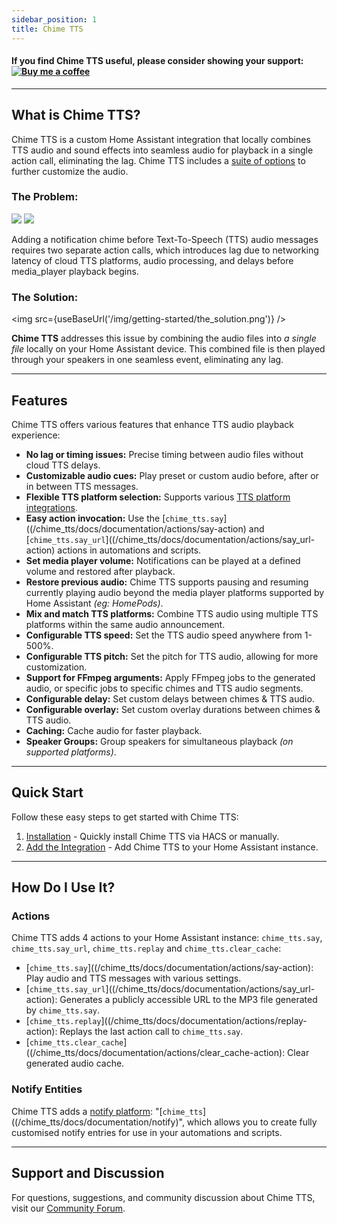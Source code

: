 ```yaml
---
sidebar_position: 1
title: Chime TTS
---
```



#### If you find Chime TTS useful, please consider showing your support: <a href="https://www.buymeacoffee.com/nimroddolev" target="_blank"><img src="https://cdn.buymeacoffee.com/buttons/v2/default-yellow.png" alt="Buy me a coffee" id="buyMeACoffee" /></a>
---

## What is Chime TTS?

Chime TTS is a custom Home Assistant integration that locally combines TTS audio and sound effects into seamless audio for playback in a single action call, eliminating the lag. Chime TTS includes a [suite of options](#features) to further customize the audio.

### The Problem:

<div id='problemDiv'>
    <img src={useBaseUrl('/img/getting-started/the_problem.png')} />
    <img src={useBaseUrl('/img/animations/travolta.gif')} class='travolta' />
</div>

Adding a notification chime before Text-To-Speech (TTS) audio messages requires two separate action calls, which introduces lag due to networking latency of cloud TTS platforms, audio processing, and delays before media_player playback begins.

### The Solution:

<img src={useBaseUrl('/img/getting-started/the_solution.png')} />

**Chime TTS** addresses this issue by combining the audio files into _a single file_ locally on your Home Assistant device. This combined file is then played through your speakers in one seamless event, eliminating any lag.

***

##  Features

Chime TTS offers various features that enhance TTS audio playback experience:

- **No lag or timing issues:** Precise timing between audio files without cloud TTS delays.
- **Customizable audio cues:** Play preset or custom audio before, after or in between TTS messages.
- **Flexible TTS platform selection:** Supports various [TTS platform integrations](https://www.home-assistant.io/integrations/#text-to-speech).
- **Easy action invocation:** Use the [`chime_tts.say`]((/chime_tts/docs/documentation/actions/say-action) and [`chime_tts.say_url`]((/chime_tts/docs/documentation/actions/say_url-action) actions in automations and scripts.
- **Set media player volume:** Notifications can be played at a defined volume and restored after playback.
- **Restore previous audio:** Chime TTS supports pausing and resuming currently playing audio beyond the media player platforms supported by Home Assistant *(eg: HomePods)*.
- **Mix and match TTS platforms:** Combine TTS audio using multiple TTS platforms within the same audio announcement.
- **Configurable TTS speed:** Set the TTS audio speed anywhere from 1-500%.
- **Configurable TTS pitch:** Set the pitch for TTS audio, allowing for more customization.
- **Support for FFmpeg arguments:** Apply FFmpeg jobs to the generated audio, or specific jobs to specific chimes and TTS audio segments.
- **Configurable delay:** Set custom delays between chimes & TTS audio.
- **Configurable overlay:** Set custom overlay durations between chimes & TTS audio.
- **Caching:** Cache audio for faster playback.
- **Speaker Groups:** Group speakers for simultaneous playback *(on supported platforms)*.

***

## Quick Start

Follow these easy steps to get started with Chime TTS:

1. [Installation](/docs/quick-start/installing-chime-tts) - Quickly install Chime TTS via HACS or manually.
2. [Add the Integration](/docs/quick-start/adding-the-integration) - Add Chime TTS to your Home Assistant instance.

***

## How Do I Use It?

### Actions

Chime TTS adds 4 actions to your Home Assistant instance: `chime_tts.say`, `chime_tts.say_url`, `chime_tts.replay` and `chime_tts.clear_cache`:

- [`chime_tts.say`]((/chime_tts/docs/documentation/actions/say-action): Play audio and TTS messages with various settings.
- [`chime_tts.say_url`]((/chime_tts/docs/documentation/actions/say_url-action): Generates a publicly accessible URL to the MP3 file generated by `chime_tts.say`.
- [`chime_tts.replay`]((/chime_tts/docs/documentation/actions/replay-action): Replays the last action call to `chime_tts.say`.
- [`chime_tts.clear_cache`]((/chime_tts/docs/documentation/actions/clear_cache-action): Clear generated audio cache.

### Notify Entities

Chime TTS adds a [notify platform](https://www.home-assistant.io/integrations/notify/): "[`chime_tts`]((/chime_tts/docs/documentation/notify)", which allows you to create fully customised notify entries for use in your automations and scripts.
***

## Support and Discussion

For questions, suggestions, and community discussion about Chime TTS, visit our [Community Forum](https://community.home-assistant.io/t/chime-tts-play-audio-before-after-tts-audio-lag-free/578430).

[forum-shield]: https://img.shields.io/badge/community-forum-brightgreen.svg?style=popout
[forum]: https://community.home-assistant.io/t/chime-tts-play-audio-before-after-tts-audio-lag-free/578430
